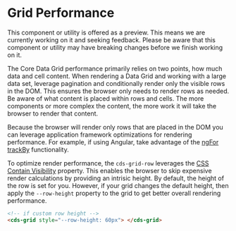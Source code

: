 
<Meta title="Internal API/Internal Preview/Performance" />

# Grid Performance

<cds-alert-group status="warning" cds-layout="m-b:lg">
  <cds-alert>
    This component or utility is offered as a preview. This means we are currently working on it and seeking feedback.
    Please be aware that this component or utility may have breaking changes before we finish working on it.
  </cds-alert>
</cds-alert-group>

The Core Data Grid performance primarily relies on two points, how much data and cell content.
When rendering a Data Grid and working with a large data set, leverage pagination and conditionally
render only the visible rows in the DOM. This ensures the browser only needs to render rows as needed.
Be aware of what content is placed within rows and cells. The more components or
more complex the content, the more work it will take the browser to render that content.

Because the browser will render only rows that are placed in the DOM you can leverage
application framework optimizations for rendering performance. For example, if using Angular,
take advantage of the [ngFor trackBy](https://angular.io/api/common/NgForOf) functionality.

To optimize render performance, the `cds-grid-row` leverages the [CSS Contain Visibility](https://web.dev/content-visibility/) property.
This enables the browser to skip expensive render calculations by providing an intrisic height.
By default, the height of the row is set for you. However, if your grid changes the default height, then
apply the `--row-height` property to the grid to get better overall rendering performance.

```html
<!-- if custom row height -->
<cds-grid style="--row-height: 60px"> </cds-grid>
```

<Story id="internal-stories-grid--performance" />
